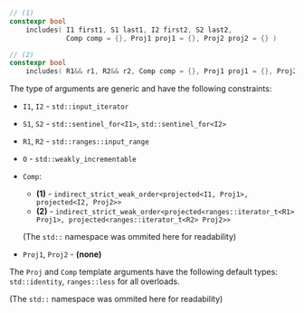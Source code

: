 ```cpp
// (1)
constexpr bool
    includes( I1 first1, S1 last1, I2 first2, S2 last2,
              Comp comp = {}, Proj1 proj1 = {}, Proj2 proj2 = {} )

// (2)
constexpr bool
    includes( R1&& r1, R2&& r2, Comp comp = {}, Proj1 proj1 = {}, Proj2 proj2 = {} )
```

The type of arguments are generic and have the following constraints:
- `I1`, `I2` - `std::input_iterator`
- `S1`, `S2` - `std::sentinel_for<I1>`, `std::sentinel_for<I2>`
- `R1`, `R2` - `std::ranges::input_range`
- `O` - `std::weakly_incrementable`
- `Comp`:
  - **(1)** - `indirect_strict_weak_order<projected<I1, Proj1>, projected<I2, Proj2>>`
  - **(2)** - `indirect_strict_weak_order<projected<ranges::iterator_t<R1> Proj1>, projected<ranges::iterator_t<R2> Proj2>>`

  (The `std::` namespace was ommited here for readability)

- `Proj1`, `Proj2` - **(none)**

The `Proj` and `Comp` template arguments have the following default types: `std::identity`, `ranges::less` for all overloads.

(The `std::` namespace was ommited here for readability)
